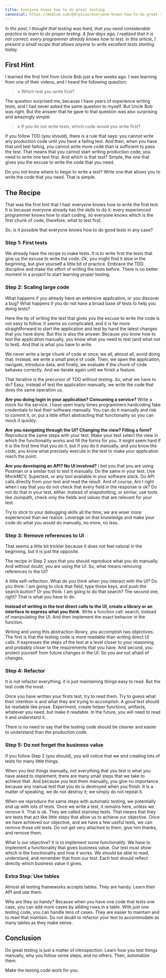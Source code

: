 ```yaml
---
title: Everyone knows how to do great testing
canonical: https://medium.com/@drpicox/everyone-knows-how-to-do-great-testing-1c7f46464b06
---
```


_In the past, I thought that testing was hard, that you need considerable practice to learn to do proper testing. A few days ago, I realized that it is not correct; every programmer already knows how to test. In this article, I present a small recipe that allows anyone to write excellent tests starting today._

## First Hint

I learned the first hint from Uncle Bob just a few weeks ago. I was learning from one of their videos, and I heard the following question:

> » Which test you write first?

The question surprised me, because I have years of experience writing tests, and I had never asked the same question to myself. But Uncle Bob was right. But the answer that he gave to that question was also surprising and amazingly simple:

> » If you do not write tests, which code would you write first?

If you follow TDD (you should), there is a rule that says: you cannot write any production code until you have a failing test. And then, when you have that unit test failing, you cannot write more code than is sufficient to pass the test. That means that you cannot start writing production code; you need to write one test first. And which is that test? Simple, the one that gives you the excuse to write the code that you need.

Do you not know where to begin to write a test? Write one that allows you to write the code that you need. That is simple. 

## The Recipe

That was the first hint that I had: everyone knows how to write the first test. It is because everyone already has the skills to do it: every experienced programmer knows how to start coding, so everyone knows which is the first chunk of code, therefore, what to test first. 

So, is it possible that everyone knows how to do good tests in any case? 

### Step 1: First tests

We already have the recipe to make tests. It is to write first the tests that give us the excuse to write the code. Ok, you might find it slow in the beginning, but give yourself a little bit of practice. Embrace the TDD discipline and make the effort of writing the tests before. There is no better moment in a project to start learning proper testing.

### Step 2: Scaling large code

What happens if you already have an extensive application, or you discover a bug? What happens if you do not have a broad base of tests to help you doing tests?

Here the tip of writing the test that gives you the excuse to write the code is not easy to follow. It seems so complicated, and it is far more straightforward to start the application and test by hand the latest changes that you have done. But this is also the answer. Because you know how to test the application manually, you know what you need to test (and what not to test). And that is what you have to write.

We never write a large chunk of code at once; we all, almost all, avoid doing that. Instead, we write a small piece of code. Then, we open the application, navigate, introduce data, and finally, we evaluate if the chunk of code behaves correctly. And we iterate again until we finish a feature.

That iterative is the precursor of TDD without testing. So, what we have to do? Easy, instead of test the application manually, we write the code that does the same operation us.

**Are you doing login in your application? Consuming a service?** Write a mock for the service. I have seen many times programmers hardcoding fake credentials to test their software manually. You can do it manually and risk to commit it, or, put a little effort abstracting that functionality so you can mock it quickly.

**Are you navigating through the UI? Changing the view? Filling a form?** Reproduce the same steps with your test. Make your test select the view in which the functionality works and fill the forms for you. It might seem hard if it is the first time that you do it, but if you do it manually, and you know the code, you know what precisely execute in the test to make your application reach the point.

**Are you developing an API? No UI involved?** I bet you that you are using Postman or a similar tool to test it manually. Do the same in your test. Use MockMCV, Supertest, or any tool available in your software stack. Do API calls directly from your test and read the result. And of course, Am I right when I say that you do not check that every field in the response is ok? Do not do that in your test, either. Instead of snapshotting, or similar, use tools like Jsonpath, check only the fields and values that are relevant for your test.

Try to stick to your debugging skills all the time; we are wiser more experienced than we realize. Leverage on that knowledge and make your code do what you would do manually, no more, no less.

### Step 3: Remove references to UI

That seems a little bit trickier because it does not feel natural in the beginning, but it is just the opposite. 

The recipe in Step 2 says that you should reproduce what you do manually. And without doubt, you are using the UI. So, what means removing references to the UI?

A little self-reflection. What do you think when you interact with the UI? Do you think: I am going to click that field, type those keys, and push the search button? Or you think: I am going to do that search? The second one, right? That is what you have to do.

**Instead of writing in the test direct calls to the UI, create a library or an interface to express what you think**. Write a function call: search, instead of manipulating the UI. And then implement the exact behavior in the function. 

Writing and using this abstraction library, you accomplish two objectives. The first is that the testing code is more readable than writing direct UI calls. It expresses the steps of the test at a level closer to your reasoning and probably closer to the requirements that you have. And second, you protect yourself from future changes in the UI. So you are not afraid of changes.

### Step 4: Refactor

It is not refactor everything; it is just maintaining things easy to read. But the test code the most.

Once you have written your firsts test, try to read them. Try to guess what their intention is and what they are trying to accomplish. A good test should be readable like prose. Experiment, create helper functions, artifacts, whatever you need, but make it readable. In the future, you will need to read it and understand it.

There is no need to say that the testing code should be cleaner and easier to understand than the production code.

### Step 5: Do not forget the business value

If you follow Step 2 (you should), you will notice that we end creating lots of tests for many little things. 

When you test things manually, not everything that you test is what you have asked to implement; there are many small steps that we take to achieve that. And because you test them manually, you give no importance because any manual test that you do is destroyed when you finish. It is a matter of speaking; we do not destroy it; we simply do not repeat it.

When we reproduce the same steps with automatic testing, we potentially end up with lots of tests. Once we write a test, it remains here, unless we remove it. That is ok. They are called stairstep tests. That means that they are tests that act like little steps that allow us to achieve our objective. Once we have achieved our objective, and we have a few useful tests, we can remove those old tests. Do not get very attached to them, give him thanks, and remove them.

What is our objective? It is to implement some functionality. We have to implement a functionality that gives business value. Our test must show which is the functionality and how it works. We should be able to read, understand, and remember that from our test. Each test should reflect directly which business value it gives. 

### Extra Step: Use tables

Almost all testing frameworks accepts tables. They are handy. Learn their API and use them.

Why are they so handy? Because when you have one code that tests one case, you can add more cases by adding rows in a table. With just one testing code, you can handle tens of cases. They are easier to maintain and to read that maintain. Do not doubt to refactor your test to accommodate as many tables as they make sense.

## Conclusion

Do great testing is just a matter of introspection. Learn how you test things manually, why you follow some steps, and no others. Then, automatize them.

Make the testing code work for you.